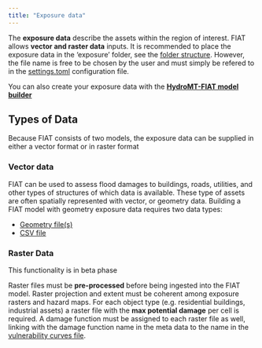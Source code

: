 ```yaml
---
title: "Exposure data"
---
```


The **exposure data** describe the assets within the region of interest. FIAT allows **vector and raster data** inputs. It is recommended to place the exposure data in the 'exposure' folder, see the [folder structure](index.qmd#folder-structure). However, the file name is free to be chosen by the user and must simply be refered to in the [settings.toml](../settings/index.qmd) configuration file.

::: {.callout-tip}
You can also create your exposure data with the [**HydroMT-FIAT  model builder**](https://deltares.github.io/hydromt_fiat/latest/#)
:::

## Types of Data
Because FIAT consists of two models, the exposure data can be supplied in either a vector format or in raster format

### Vector data
FIAT can be used to assess flood damages to buildings, roads, utilities, and other types of structures of which data is available. These type of assets are often spatially represented with vector, or geometry data. Building a FIAT model with geometry exposure data requires two data types:

- [Geometry file(s)](exposure/geometries.qmd)
- [CSV file](exposure/csv.qmd)

### Raster Data

::: {.callout-important}
 This functionality is in beta phase
:::

Raster files must be **pre-processed** before being ingested into the FIAT model. Raster projection and extent must be coherent among exposure rasters and hazard maps. For each object type (e.g. residential buildings, industrial assets) a raster file with the **max potential damage** per cell is required. A damage function must be assigned to each raster file as well, linking with the damage function name in the meta data to the name in the [vulnerability curves file](vulnerability.qmd).
